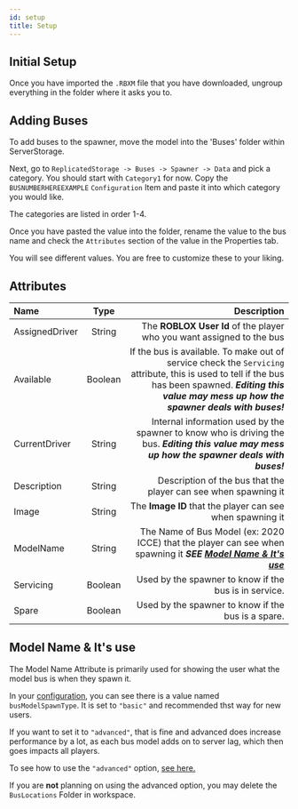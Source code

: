 ```yaml
---
id: setup
title: Setup
---
```


## Initial Setup

Once you have imported the `.RBXM` file that you have downloaded, ungroup everything in the folder where it asks you to.

## Adding Buses

To add buses to the spawner, move the model into the 'Buses' folder within ServerStorage.

Next, go to `ReplicatedStorage -> Buses -> Spawner -> Data` and pick a category. You should start with `Category1` for now. Copy the `BUSNUMBERHEREEXAMPLE` `Configuration` Item and paste it into which category you would like.

The categories are listed in order 1-4.

Once you have pasted the value into the folder, rename the value to the bus name and check the `Attributes` section of the value in the Properties tab.

You will see different values. You are free to customize these to your liking.

## Attributes

| Name           |  Type   |                                                                                                                                                                                               Description |
| :------------- | :-----: | --------------------------------------------------------------------------------------------------------------------------------------------------------------------------------------------------------: |
| AssignedDriver | String  |                                                                                                                                     The **ROBLOX User Id** of the player who you want assigned to the bus |
| Available      | Boolean | If the bus is available. To make out of service check the `Servicing` attribute, this is used to tell if the bus has been spawned. **_Editing this value may mess up how the spawner deals with buses!_** |
| CurrentDriver  | String  |                                                           Internal information used by the spawner to know who is driving the bus. **_Editing this value may mess up how the spawner deals with buses!_** |
| Description    | String  |                                                                                                                                           Description of the bus that the player can see when spawning it |
| Image          | String  |                                                                                                                                                 The **Image ID** that the player can see when spawning it |
| ModelName      | String  |                                                                    The Name of Bus Model (ex: 2020 ICCE) that the player can see when spawning it **_SEE [Model Name & It's use](#model-name--its-use)_** |
| Servicing      | Boolean |                                                                                                                                                     Used by the spawner to know if the bus is in service. |
| Spare          | Boolean |                                                                                                                                                        Used by the spawner to know if the bus is a spare. |

## Model Name & It's use

The Model Name Attribute is primarily used for showing the user what the model bus is when they spawn it.

In your [configuration](/docs/rbx-products/bus-spawner/configuration), you can see there is a value named `busModelSpawnType`. It is set to `"basic"` and recommended thst way for new users.

If you want to set it to `"advanced"`, that is fine and advanced does increase performance by a lot, as each bus model adds on to server lag, which then goes impacts all players.

To see how to use the `"advanced"` option, [see here.](/docs/rbx-products/bus-spawner/advanced-spawning)

If you are **not** planning on using the advanced option, you may delete the `BusLocations` Folder in workspace.
